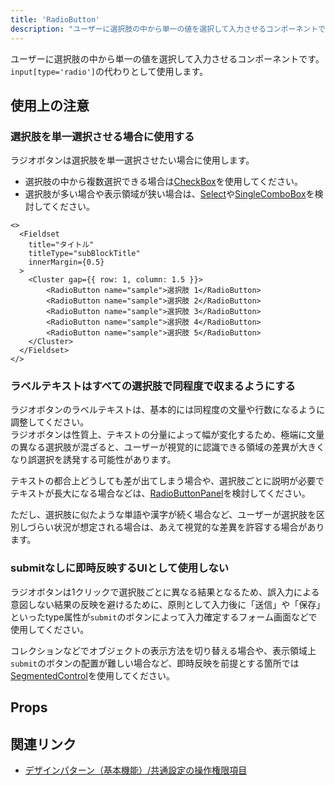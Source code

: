 ```yaml
---
title: 'RadioButton'
description: "ユーザーに選択肢の中から単一の値を選択して入力させるコンポーネントです。"
---
```



ユーザーに選択肢の中から単一の値を選択して入力させるコンポーネントです。
`input[type='radio']`の代わりとして使用します。

<ComponentStory name="RadioButton" />

## 使用上の注意

### 選択肢を単一選択させる場合に使用する

ラジオボタンは選択肢を単一選択させたい場合に使用します。

- 選択肢の中から複数選択できる場合は[CheckBox](/products/components/check-box/)を使用してください。
- 選択肢が多い場合や表示領域が狭い場合は、[Select](/products/components/select/)や[SingleComboBox](/products/components/combo-box/singe-combo-box)を検討してください。

```tsx editable codeBlock
<>
  <Fieldset
    title="タイトル"
    titleType="subBlockTitle"
    innerMargin={0.5}
  >
    <Cluster gap={{ row: 1, column: 1.5 }}>
        <RadioButton name="sample">選択肢 1</RadioButton>
        <RadioButton name="sample">選択肢 2</RadioButton>
        <RadioButton name="sample">選択肢 3</RadioButton>
        <RadioButton name="sample">選択肢 4</RadioButton>
        <RadioButton name="sample">選択肢 5</RadioButton>
    </Cluster>
  </Fieldset>
</>
```

### ラベルテキストはすべての選択肢で同程度で収まるようにする

ラジオボタンのラベルテキストは、基本的には同程度の文量や行数になるように調整してください。  
ラジオボタンは性質上、テキストの分量によって幅が変化するため、極端に文量の異なる選択肢が混ざると、ユーザーが視覚的に認識できる領域の差異が大きくなり誤選択を誘発する可能性があります。

テキストの都合上どうしても差が出てしまう場合や、選択肢ごとに説明が必要でテキストが長大になる場合などは、[RadioButtonPanel](/products/components/radio-button-panel/)を検討してください。

ただし、選択肢に似たような単語や漢字が続く場合など、ユーザーが選択肢を区別しづらい状況が想定される場合は、あえて視覚的な差異を許容する場合があります。

### submitなしに即時反映するUIとして使用しない

ラジオボタンは1クリックで選択肢ごとに異なる結果となるため、誤入力による意図しない結果の反映を避けるために、原則として入力後に「送信」や「保存」といったtype属性が`submit`のボタンによって入力確定するフォーム画面などで使用してください。  

コレクションなどでオブジェクトの表示方法を切り替える場合や、表示領域上`submit`のボタンの配置が難しい場合など、即時反映を前提とする箇所では[SegmentedControl](/products/components/segmented-control/)を使用してください。


## Props

<ComponentPropsTable name="RadioButton" />

## 関連リンク

- [デザインパターン（基本機能）/共通設定の操作権限項目](/products/design-patterns-core-features/access-control-setting-pattern/)